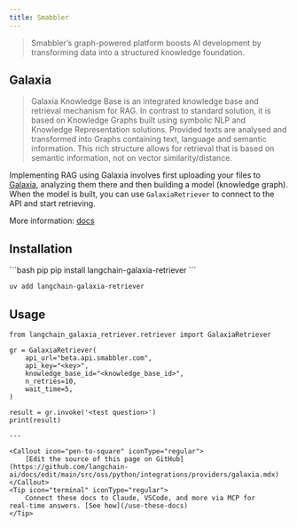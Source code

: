 ```yaml
---
title: Smabbler
---
```


> Smabbler’s graph-powered platform boosts AI development by transforming data into a structured knowledge foundation.

## Galaxia

> Galaxia Knowledge Base is an integrated knowledge base and retrieval mechanism for RAG. In contrast to standard solution, it is based on Knowledge Graphs built using symbolic NLP and Knowledge Representation solutions. Provided texts are analysed and transformed into Graphs containing text, language and semantic information. This rich structure allows for retrieval that is based on semantic information, not on vector similarity/distance.

Implementing RAG using Galaxia involves first uploading your files to [Galaxia](https://beta.cloud.smabbler.com/home), analyzing them there and then building a model (knowledge graph). When the model is built, you can use `GalaxiaRetriever` to connect to the API and start retrieving.

More information: [docs](https://smabbler.gitbook.io/smabbler)

## Installation
<CodeGroup>
```bash pip
pip install langchain-galaxia-retriever
```

```bash uv
uv add langchain-galaxia-retriever
```
</CodeGroup>

## Usage

```
from langchain_galaxia_retriever.retriever import GalaxiaRetriever

gr = GalaxiaRetriever(
    api_url="beta.api.smabbler.com",
    api_key="<key>",
    knowledge_base_id="<knowledge_base_id>",
    n_retries=10,
    wait_time=5,
)

result = gr.invoke('<test question>')
print(result)

---

<Callout icon="pen-to-square" iconType="regular">
    [Edit the source of this page on GitHub](https://github.com/langchain-ai/docs/edit/main/src/oss/python/integrations/providers/galaxia.mdx)
</Callout>
<Tip icon="terminal" iconType="regular">
    Connect these docs to Claude, VSCode, and more via MCP for    real-time answers. [See how](/use-these-docs)
</Tip>
